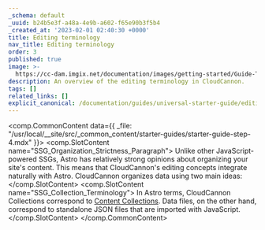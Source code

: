 ```yaml
---
_schema: default
_uuid: b24b5e3f-a48a-4e9b-a602-f65e90b3f5b4
_created_at: '2023-02-01 02:40:30 +0000'
title: Editing terminology
nav_title: Editing terminology
order: 3
published: true
image: >-
  https://cc-dam.imgix.net/documentation/images/getting-started/Guide-Thumbnails/CloudCannon-Getting-Started-Thumbnail-Astro.png
description: An overview of the editing terminology in CloudCannon.
tags: []
related_links: []
explicit_canonical: /documentation/guides/universal-starter-guide/editing-terminology/
---
```

<comp.CommonContent data={{ _file: "/usr/local/__site/src/_common_content/starter-guides/starter-guide-step-4.mdx" }}>
  <comp.SlotContent name="SSG_Organization_Strictness_Paragraph">
    Unlike other JavaScript-powered SSGs, Astro has relatively strong opinions about organizing your site's content. This means that CloudCannon's editing concepts integrate naturally with Astro. CloudCannon organizes data using two main ideas:
  </comp.SlotContent> <comp.SlotContent name="SSG_Collection_Terminology">
    In Astro terms, CloudCannon Collections correspond to <a rel="noopener noreferrer" href="https://docs.astro.build/en/guides/content-collections/">Content Collections</a>. Data files, on the other hand, correspond to standalone JSON files that are imported with JavaScript.
  </comp.SlotContent>
</comp.CommonContent>